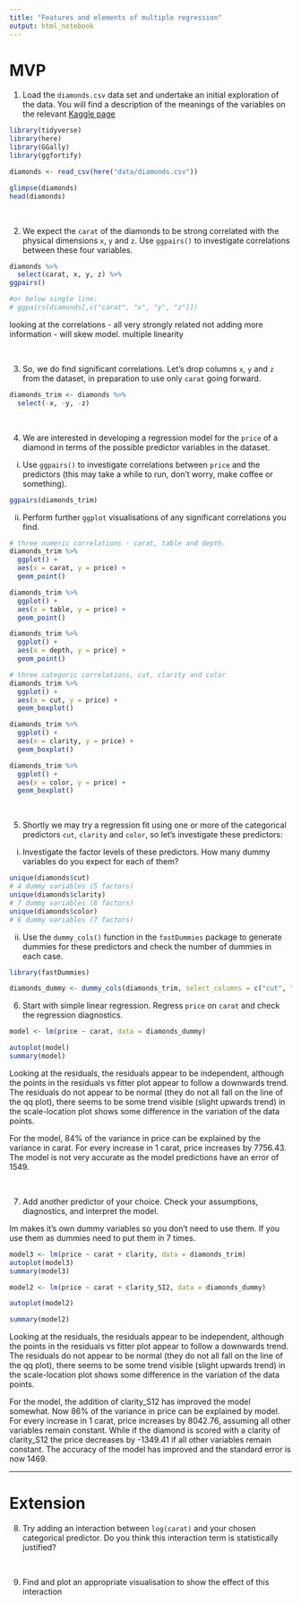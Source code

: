 ```yaml
---
title: "Features and elements of multiple regression"
output: html_notebook
---
```



# MVP

1. Load the `diamonds.csv` data set and undertake an initial exploration of the data. You will find a description of the meanings of the variables on the relevant [Kaggle page](https://www.kaggle.com/shivam2503/diamonds/)

```r
library(tidyverse)
library(here)
library(GGally)
library(ggfortify)

diamonds <- read_csv(here("data/diamonds.csv"))

glimpse(diamonds)
head(diamonds)
```


<br>

2. We expect the `carat` of the diamonds to be strong correlated with the physical dimensions `x`, `y` and `z`. Use `ggpairs()` to investigate correlations between these four variables.

```r
diamonds %>% 
  select(carat, x, y, z) %>% 
ggpairs()

#or below single line:
# ggpairs(diamonds[,c("carat", "x", "y", "z")])
```

looking at the correlations - all very strongly related
not adding more information - will skew model.
multiple linearity

<br>

3. So, we do find significant correlations. Let's drop columns `x`, `y` and `z` from the dataset, in preparation to use only `carat` going forward.

```r
diamonds_trim <- diamonds %>% 
  select(-x, -y, -z)
```


<br>

4. We are interested in developing a regression model for the `price` of a diamond in terms of the possible predictor variables in the dataset. 

  i. Use `ggpairs()` to investigate correlations between `price` and the predictors (this may take a while to run, don't worry, make coffee or something).
  
```r
ggpairs(diamonds_trim)
```
  

  ii. Perform further `ggplot` visualisations of any significant correlations you find.
  
```r
# three numeric correlations - carat, table and depth. 
diamonds_trim %>% 
  ggplot() +
  aes(x = carat, y = price) +
  geom_point()

diamonds_trim %>% 
  ggplot() +
  aes(x = table, y = price) +
  geom_point()

diamonds_trim %>% 
  ggplot() +
  aes(x = depth, y = price) +
  geom_point()
```

```r
# three categoric correlations, cut, clarity and color
diamonds_trim %>% 
  ggplot() +
  aes(x = cut, y = price) +
  geom_boxplot()

diamonds_trim %>% 
  ggplot() +
  aes(x = clarity, y = price) +
  geom_boxplot()

diamonds_trim %>% 
  ggplot() +
  aes(x = color, y = price) +
  geom_boxplot()
```


<br>

5. Shortly we may try a regression fit using one or more of the categorical predictors `cut`, `clarity` and `color`, so let's investigate these predictors: 

  i. Investigate the factor levels of these predictors. How many dummy variables do you expect for each of them?
  
```r
unique(diamonds$cut)
# 4 dummy variables (5 factors)
unique(diamonds$clarity)
# 7 dummy variables (8 factors)
unique(diamonds$color)
# 6 dummy variables (7 factors)
```

  

  ii. Use the `dummy_cols()` function in the `fastDummies` package to generate dummies for these predictors and check the number of dummies in each case.

```r
library(fastDummies)

diamonds_dummy <- dummy_cols(diamonds_trim, select_columns = c("cut", "clarity", "color"), remove_first_dummy = TRUE, remove_selected_columns = TRUE)

```

    
    
6. Start with simple linear regression. Regress `price` on `carat` and check the regression diagnostics.

```r
model <- lm(price ~ carat, data = diamonds_dummy)
```

```r
autoplot(model)
summary(model)
```
Looking at the residuals, the residuals appear to be independent, although the points in the residuals vs fitter plot appear to follow a downwards trend. The residuals do not appear to be normal (they do not all fall on the line of the qq plot), there seems to be some trend visible (slight upwards trend) in the scale-location plot shows some difference in the variation of the data points.

For the model, 84% of the variance in price can be explained by the variance in carat. For every increase in 1 carat, price increases by 7756.43. The model is not very accurate as the model predictions have an error of 1549.

<br>


7. Add another predictor of your choice. Check your assumptions, diagnostics, and interpret the model.

lm makes it's own dummy variables so you don't need to use them. If you use them as dummies need to put them in 7 times.

```r
model3 <- lm(price ~ carat + clarity, data = diamonds_trim)
autoplot(model3)
summary(model3)
```


```r
model2 <- lm(price ~ carat + clarity_SI2, data = diamonds_dummy)
```

```r
autoplot(model2)
```

```r
summary(model2)
```
Looking at the residuals, the residuals appear to be independent, although the points in the residuals vs fitter plot appear to follow a downwards trend. The residuals do not appear to be normal (they do not all fall on the line of the qq plot), there seems to be some trend visible (slight upwards trend) in the scale-location plot shows some difference in the variation of the data points.

For the model, the addition of clarity_S12 has improved the model somewhat. Now 86% of the variance in price can be explained by model. For every increase in 1 carat, price increases by 8042.76, assuming all other variables remain constant. While if the diamond is scored with a clarity of clarity_S12 the price decreases by -1349.41 if all other variables remain constant. The accuracy of the model has improved and the standard error is now 1469.
    
<hr>


# Extension
    
8. Try adding an interaction between `log(carat)` and your chosen categorical predictor. Do you think this interaction term is statistically justified?

<br>

9. Find and plot an appropriate visualisation to show the effect of this interaction
    